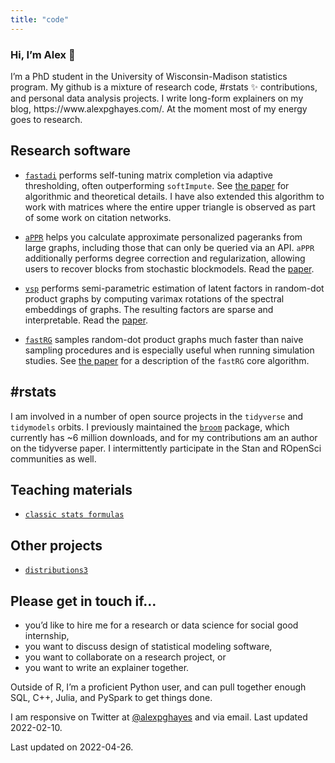 ```yaml
---
title: "code"
---
```


### Hi, I'm Alex 👋

I'm a PhD student in the University of Wisconsin-Madison statistics program. My github is a mixture of research code, #rstats ✨ contributions, and personal data analysis projects. I write long-form explainers on my blog, https://www.alexpghayes.com/. At the moment most of my energy goes to research.

## Research software 

- [`fastadi`](https://github.com/RoheLab/fastadi) performs self-tuning matrix completion via adaptive thresholding, often outperforming `softImpute`. See [the paper](https://www.tandfonline.com/doi/full/10.1080/10618600.2018.1518238) for algorithmic and theoretical details. I have also extended this algorithm to work with matrices where the entire upper triangle is observed as part of some work on citation networks.

- [`aPPR`](https://rohelab.github.io/aPPR/) helps you calculate approximate personalized pageranks from large graphs, including those that can only be queried via an API. `aPPR` additionally performs degree correction and regularization, allowing users to recover blocks from stochastic blockmodels. Read the [paper](https://arxiv.org/abs/1910.12937).

- [`vsp`](https://github.com/RoheLab/vsp) performs semi-parametric estimation of latent factors in random-dot product graphs by computing varimax rotations of the spectral embeddings of graphs. The resulting factors are sparse and interpretable. Read the [paper](https://arxiv.org/abs/2004.05387).

- [`fastRG`](https://rohelab.github.io/fastRG/) samples random-dot product graphs much faster than naive sampling procedures and is especially useful when running simulation studies. See [the paper](https://arxiv.org/abs/1703.02998) for a description of the `fastRG` core algorithm.


## #rstats

I am involved in a number of open source projects in the `tidyverse` and `tidymodels` orbits. I previously maintained the [`broom`](https://broom.tidymodels.org/) package, which currently has ~6 million downloads, and for my contributions am an author on the tidyverse paper. I intermittently participate in the Stan and ROpenSci communities as well.

## Teaching materials

- [`classic stats formulas`](https://github.com/alexpghayes/classic-stats-formulas)

## Other projects

- [`distributions3`](https://github.com/alexpghayes/distributions3)

## Please get in touch if...

- you'd like to hire me for a research or data science for social good internship,
- you want to discuss design of statistical modeling software,
- you want to collaborate on a research project, or
- you want to write an explainer together.

Outside of R, I'm a proficient Python user, and can pull together enough SQL, C++, Julia, and PySpark to get things done.

I am responsive on Twitter at [@alexpghayes](https://twitter.com/alexpghayes) and via email. Last updated 2022-02-10.

Last updated on 2022-04-26.
